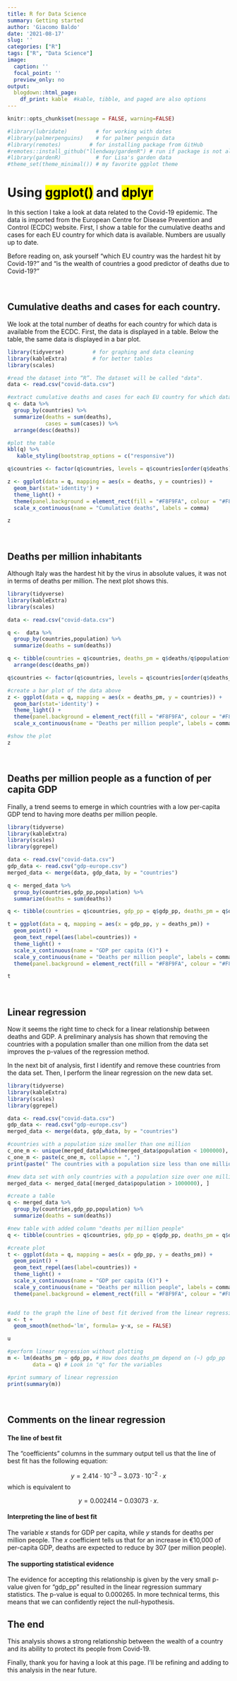 ```yaml
---
title: R for Data Science
summary: Getting started
author: 'Giacomo Baldo'
date: '2021-08-17'
slug: ''
categories: ["R"]
tags: ["R", "Data Science"]
image:
  caption: ''
  focal_point: ''
  preview_only: no
output:
  blogdown::html_page:
    df_print: kable  #kable, tibble, and paged are also options
---
```

 
```r
knitr::opts_chunk$set(message = FALSE, warning=FALSE)
```

```r
#library(lubridate)         # for working with dates
#library(palmerpenguins)    # for palmer penguin data
#library(remotes)         # for installing package from GitHub
#remotes::install_github("llendway/gardenR") # run if package is not already installed
#library(gardenR)           # for Lisa's garden data
#theme_set(theme_minimal()) # my favorite ggplot theme
```

# Using <mark>ggplot()</mark> and <mark>dplyr</mark >

In this section I take a look at data related to the Covid-19 epidemic. The data is imported from the European Centre for Disease Prevention and Control (ECDC) website. First, I show a table for the cumulative deaths and cases for each EU country for which data is available. Numbers are usually up to date.

Before reading on, ask yourself "which EU country was the hardest hit by Covid-19?" and "is the wealth of countries a good predictor of deaths due to Covid-19?"

&nbsp;

## Cumulative deaths and cases for each country.

We look at the total number of deaths for each country for which data is available from the ECDC. First, the data is displayed in a table. Below the table, the same data is displayed in a bar plot.

```r
library(tidyverse)         # for graphing and data cleaning
library(kableExtra)        # for better tables
library(scales)

#read the dataset into “R”. The dataset will be called "data".
data <- read.csv("covid-data.csv")

#extract cumulative deaths and cases for each EU country for which data is available
q <- data %>% 
  group_by(countries) %>% 
  summarize(deaths = sum(deaths),
            cases = sum(cases)) %>% 
  arrange(desc(deaths))

#plot the table
kbl(q) %>%
   kable_styling(bootstrap_options = c("responsive"))

q$countries <- factor(q$countries, levels = q$countries[order(q$deaths)])

z <- ggplot(data = q, mapping = aes(x = deaths, y = countries)) +
  geom_bar(stat='identity') +
  theme_light() +
  theme(panel.background = element_rect(fill = "#F8F9FA", colour = "#F8F9FA"), plot.background = element_rect(fill = "#F8F9FA", colour = "#F8F9FA")) +
  scale_x_continuous(name = "Cumulative deaths", labels = comma)

z
```
&nbsp; 

## Deaths per million inhabitants

Although Italy was the hardest hit by the virus in absolute values, it was not in terms of deaths per million. The next plot shows this. 
```r
library(tidyverse)
library(kableExtra)
library(scales)

data <- read.csv("covid-data.csv")

q <-  data %>% 
  group_by(countries,population) %>% 
  summarize(deaths = sum(deaths))

q <- tibble(countries = q$countries, deaths_pm = q$deaths/q$population*1000000) %>%
  arrange(desc(deaths_pm)) 

q$countries <- factor(q$countries, levels = q$countries[order(q$deaths_pm)])

#create a bar plot of the data above
z <- ggplot(data = q, mapping = aes(x = deaths_pm, y = countries)) +
  geom_bar(stat='identity') +
  theme_light() +
  theme(panel.background = element_rect(fill = "#F8F9FA", colour = "#F8F9FA"), plot.background = element_rect(fill = "#F8F9FA", colour = "#F8F9FA")) +
  scale_x_continuous(name = "Deaths per million people", labels = comma)

#show the plot
z
```
&nbsp;

## Deaths per million people as a function of per capita GDP

Finally, a trend seems to emerge in which countries with a low per-capita GDP tend to having more deaths per million people.
```r
library(tidyverse)
library(kableExtra)
library(scales)
library(ggrepel)

data <- read.csv("covid-data.csv")
gdp_data <- read.csv("gdp-europe.csv")
merged_data <- merge(data, gdp_data, by = "countries")

q <- merged_data %>% 
  group_by(countries,gdp_pp,population) %>% 
  summarize(deaths = sum(deaths))

q <- tibble(countries = q$countries, gdp_pp = q$gdp_pp, deaths_pm = q$deaths/q$population*1000000)

t = ggplot(data = q, mapping = aes(x = gdp_pp, y = deaths_pm)) +
  geom_point() + 
  geom_text_repel(aes(label=countries)) +
  theme_light() +
  scale_x_continuous(name = "GDP per capita (€)") +
  scale_y_continuous(name = "Deaths per million people", labels = comma) +
  theme(panel.background = element_rect(fill = "#F8F9FA", colour = "#F8F9FA"), plot.background = element_rect(fill = "#F8F9FA", colour = "#F8F9FA"))

t 
```
&nbsp;

## Linear regression 

Now it seems the right time to check for a linear relationship between deaths and GDP. A preliminary analysis has shown that removing the countries with a population smaller than one million from the data set improves the p-values of the regression method.

In the next bit of analysis, first I identify and remove these countries from the data set. Then, I perform the linear regression on the new data set. 

```r
library(tidyverse)
library(kableExtra)
library(scales)
library(ggrepel)

data <- read.csv("covid-data.csv")
gdp_data <- read.csv("gdp-europe.csv")
merged_data <- merge(data, gdp_data, by = "countries")

#countries with a population size smaller than one million
c_one_m <- unique(merged_data[which(merged_data$population < 1000000), ]$countries)
c_one_m <- paste(c_one_m, collapse = ", ")
print(paste(" The countries with a population size less than one million are", c_one_m, sep = " "))

#new data set with only countries with a population size over one million
merged_data <- merged_data[(merged_data$population > 1000000), ]

#create a table 
q <- merged_data %>% 
  group_by(countries,gdp_pp,population) %>% 
  summarize(deaths = sum(deaths))

#new table with added column "deaths per million people"
q <- tibble(countries = q$countries, gdp_pp = q$gdp_pp, deaths_pm = q$deaths/q$population*1000000)

#create plot
t <- ggplot(data = q, mapping = aes(x = gdp_pp, y = deaths_pm)) +
  geom_point() + 
  geom_text_repel(aes(label=countries)) +
  theme_light() +
  scale_x_continuous(name = "GDP per capita (€)") +
  scale_y_continuous(name = "Deaths per million people", labels = comma) +
  theme(panel.background = element_rect(fill = "#F8F9FA", colour = "#F8F9FA"), plot.background = element_rect(fill = "#F8F9FA", colour = "#F8F9FA"))


#add to the graph the line of best fit derived from the linear regression
u <- t +
  geom_smooth(method='lm', formula= y~x, se = FALSE)

u

#perform linear regression without plotting
m <- lm(deaths_pm ~ gdp_pp, # How does deaths_pm depend on (~) gdp_pp
        data = q) # Look in "q" for the variables

#print summary of linear regression
print(summary(m))
```
&nbsp;

## Comments on the linear regression 

#### The line of best fit 

The "coefficients" columns in the summary output tell us that the line of best fit has the following equation:

$$  y = 2.414 \cdot 10^{-3} - 3.073 \cdot 10^{-2} \cdot x $$
which is equivalent to

$$  y = 0.002414 - 0.03073 \cdot x. $$

#### Interpreting the line of best fit 

The variable $x$ stands for GDP per capita, while $y$ stands for deaths per million people. The $x$ coefficient tells us that for an increase in €10,000 of per-capita GDP, deaths are expected to reduce by 307 (per million people).

#### The supporting statistical evidence 

The evidence for accepting this relationship is given by the very small p-value given for "gdp_pp" resulted in the linear regression summary statistics. The p-value is equal to 0.000265. In more technical terms, this means that we can confidently reject the null-hypothesis.

## The end

This analysis shows a strong relationship between the wealth of a country and its ability to protect its people from Covid-19. 

Finally, thank you for having a look at this page. I'll be refining and adding to this analysis in the near future. 
 
